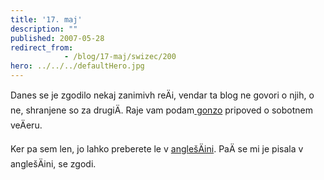 ```yaml
---
title: '17. maj'
description: ""
published: 2007-05-28
redirect_from: 
            - /blog/17-maj/swizec/200
hero: ../../../defaultHero.jpg
---
```

Danes se je zgodilo nekaj zanimivh reÄi, vendar ta blog ne govori o njih, o ne, shranjene so za drugiÄ. Raje vam podam[ gonzo](http://en.wikipedia.org/wiki/Gonzo_journalism) pripoved o sobotnem veÄeru.

Ker pa sem len, jo lahko preberete le v [anglešÄini](http://swizec.com/index.php/mode=news/id=230). PaÄ se mi je pisala v anglešÄini, se zgodi.